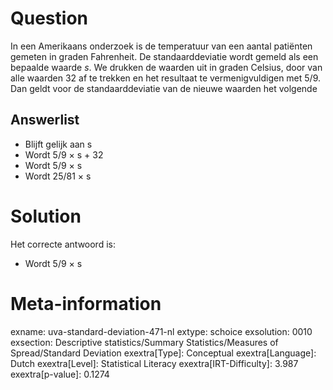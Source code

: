 Question
========

In een Amerikaans onderzoek is de temperatuur van een aantal patiënten
gemeten in graden Fahrenheit. De standaarddeviatie wordt gemeld als een
bepaalde waarde *s*. We drukken de waarden uit in graden Celsius, door
van alle waarden 32 af te trekken en het resultaat te vermenigvuldigen
met 5/9. Dan geldt voor de standaarddeviatie van de nieuwe waarden het
volgende

Answerlist
----------

* Blijft gelijk aan s
* Wordt 5/9 × s + 32
* Wordt 5/9 × s
* Wordt 25/81 × s

Solution
========

Het correcte antwoord is: 

* Wordt 5/9 × s

Meta-information
================
exname: uva-standard-deviation-471-nl
extype: schoice
exsolution: 0010
exsection: Descriptive statistics/Summary Statistics/Measures of Spread/Standard Deviation
exextra[Type]: Conceptual
exextra[Language]: Dutch
exextra[Level]: Statistical Literacy
exextra[IRT-Difficulty]: 3.987
exextra[p-value]: 0.1274
